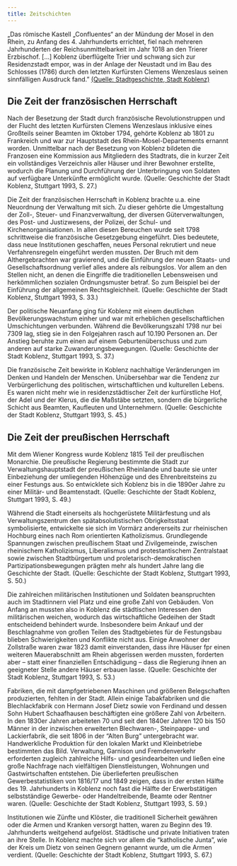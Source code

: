 ```yaml
---
title: Zeitschichten
---
```

„Das römische Kastell „Confluentes“ an der Mündung der Mosel in den Rhein, zu Anfang des 4. Jahrhunderts errichtet, fiel nach mehreren Jahrhunderten der Reichsunmittelbarkeit im Jahr 1018 an den Trierer Erzbischof. [...] Koblenz überflügelte Trier und schwang sich zur Residenzstadt empor, was in der Anlage der Neustadt und im Bau des Schlosses (1786) durch den letzten Kurfürsten Clemens Wenzeslaus seinen sinnfälligen Ausdruck fand." [(Quelle: Stadtgeschichte, Stadt Koblenz)](https://www.koblenz.de/leben-in-koblenz/kultur/stadtportraet/stadtgeschichte/) 

## Die Zeit der französischen Herrschaft
Nach der Besetzung der Stadt durch französische Revolutionstruppen und der Flucht des letzten Kurfürsten Clemens Wenzeslaus inklusive eines Großteils seiner Beamten im Oktober 1794, gehörte Koblenz ab 1801 zu Frankreich und war zur Hauptstadt des Rhein-Mosel-Departements ernannt worden.
Unmittelbar nach der Besetzung von Koblenz bildeten die Franzosen eine Kommission aus Mitgliedern des Stadtrats, die in kurzer Zeit ein vollständiges Verzeichnis aller Häuser und ihrer Bewohner erstellte, wodurch die Planung und Durchführung der Unterbringung von Soldaten auf verfügbare Unterkünfte ermöglicht wurde. (Quelle: Geschichte der Stadt Koblenz, Stuttgart 1993, S. 27.)

Die Zeit der französischen Herrschaft in Koblenz brachte u.a. eine Neuordnung der Verwaltung mit sich. Zu dieser gehörte die Umgestaltung der Zoll-, Steuer- und Finanzverwaltung, der diversen Güterverwaltungen, des Post- und Justizwesens, der Polizei, der Schul- und Kirchenorganisationen. In allen diesen Bereuchen wurde seit 1798 schrittweise die französische Gesetzgebung eingeführt. Dies bedeutete, dass neue Institutionen geschaffen, neues Personal rekrutiert und neue Verfahrensregeln eingeführt werden mussten. Der Bruch mit dem Althergebrachten war gravierend, und die Einführung der neuen Staats- und Gesellschaftsordnung verlief alles andere als reibungslos. Vor allem an den Stellen nicht, an denen die Eingriffe die traditionellen Lebensweisen und herkömmlichen sozialen Ordnungsmuster betraf. So zum Beispiel bei der Einführung der allgemeinen Rechtsgleichheit. (Quelle: Geschichte der Stadt Koblenz, Stuttgart 1993, S. 33.)

Der politische Neuanfang ging für Koblenz mit einem deutlichen Bevölkerungswachstum einher und war mit erheblichen gesellschaftlichen Umschichtungen verbunden. Während die Bevölkerungszahl 1798 nur bei 7309 lag, stieg sie in den Folgejahren rasch auf 10.190 Personen an. Der Anstieg beruhte zum einen auf einem Geburtenüberschuss und zum anderen auf starke Zuwanderungsbewegungen. (Quelle: Geschichte der Stadt Koblenz, Stuttgart 1993, S. 37.)

Die französische Zeit bewirkte in Koblenz nachhaltige Veränderungen im Denken und Handeln der Menschen. Unübersehbar war die Tendenz zur Verbürgerlichung des politischen, wirtschaftlichen und kulturellen Lebens. Es waren nicht mehr wie in residenzstädtischer Zeit der kurfürstliche Hof, der Adel und der Klerus, die die Maßstäbe setzten, sondern die bürgerliche Schicht aus Beamten, Kaufleuten und Unternehmern. (Quelle: Geschichte der Stadt Koblenz, Stuttgart 1993, S. 45.)

## Die Zeit der preußischen Herrschaft

Mit dem Wiener Kongress wurde Koblenz 1815 Teil der preußischen Monarchie. Die preußische Regierung bestimmte die Stadt zur Verwaltungshauptstadt der preußischen Rheinlande und baute sie unter Einbeziehung der umliegenden Höhenzüge und des Ehrenbreitsteins zu einer Festungs aus. So entwicklete sich Koblenz bis in die 1890er Jahre zu einer Militär- und Beamtenstadt. (Quelle: Geschichte der Stadt Koblenz, Stuttgart 1993, S. 49.)

Während die Stadt einerseits als hochgerüstete Militärfestung und als Verwaltungszentrum den spätabsolutistischen Obrigkeitsstaat symbolisierte, entwickelte sie sich im Vormärz andererseits zur rheinischen Hochburg eines nach Rom orientierten Katholizismus. Grundlegende Spannungen zwischen preußischem Staat und Zivilgemeinde, zwischen rheinischem Katholizismus, Liberalismus und protestantischem Zentralstaat sowie zwischen Stadtbürgertum und proletarisch-demokratischen Partizipationsbewegungen prägten mehr als hundert Jahre lang die Geschichte der Stadt. (Quelle: Geschichte der Stadt Koblenz, Stuttgart 1993, S. 50.)

Die zahlreichen militärischen Institutionen und Soldaten beanspruchten auch im Stadtinnern viel Platz und eine große Zahl von Gebäuden. Von Anfang an mussten also in Koblenz die städtischen Interessen den militärischen weichen, wodurch das wirtschaftliche Gedeihen der Stadt entscheidend behindert wurde. Insbesondere beim Ankauf und der Beschlagnahme von großen Teilen des Stadtgebietes für de Festungsbau blieben Schwierigkeiten und Konflikte nicht aus. Einige Anwohner der Zollstraße waren zwar 1823 damit einverstanden, dass ihre Häuser fpr einen weiteren Mauerabschnitt am Rhein abgerissen werden mussten, forderten aber – statt einer finanziellen Entschädigung – dass die Regierung ihnen an geeigneter Stelle andere Häuser erbauen lasse. (Quelle: Geschichte der Stadt Koblenz, Stuttgart 1993, S. 53.)

Fabriken, die mit dampfgetriebenen Maschinen und größeren Belegschaften produzierten, fehlten in der Stadt. Allein einige Tabakfabriken und die Blechlackfabrik con Hermann Josef Dietz sowie von Ferdinand und dessen Sohn Hubert Schaafhausen beschäftigten eine größere Zahl von Arbeitern. In den 1830er Jahren arbeiteten 70 und seit den 1840er Jahren 120 bis 150 Männer in der inzwischen erweiterten Blechwaren-, Steinpappe- und Lackierfabrik, die seit 1806 in der "Alten Burg" untergebracht war. Handwerkliche Produktion für den lokalen Markt und Kleinbetriebe bestimmten das Bild. Verwaltung, Garnison und Fremdenverkehr erforderten zugleich zahlreiche Hilfs- und gesindearbeiten und ließen eine große Nachfrage nach vielfältigen Dienstleistungen, Wohnungen und Gastwirtschaften entstehen. Die überlieferten preußischen Gewerbestatistiken von 1816/17 und 1849 zeigen, dass in der ersten Hälfte des 19. Jahrhunderts in Koblenz noch fast die Hälfte der Erwerbstätigen selbstständige Gewerbe- oder Handeltreibende, Beamte oder Rentner waren. (Quelle: Geschichte der Stadt Koblenz, Stuttgart 1993, S. 59.)

Institutionen wie Zünfte und Klöster, die traditionell Sicherheit gewähren oder die Armen und Kranken versorgt hatten, waren zu Beginn des 19. Jahrhunderts weitgehend aufgelöst. Städtische und private Initiativen traten an ihre Stelle. In Koblenz machte sich vor allem die "katholische Junta", wie der Kreis um Dietz von seinen Gegnern genannt wurde, um die Armen verdient. (Quelle: Geschichte der Stadt Koblenz, Stuttgart 1993, S. 67.)


